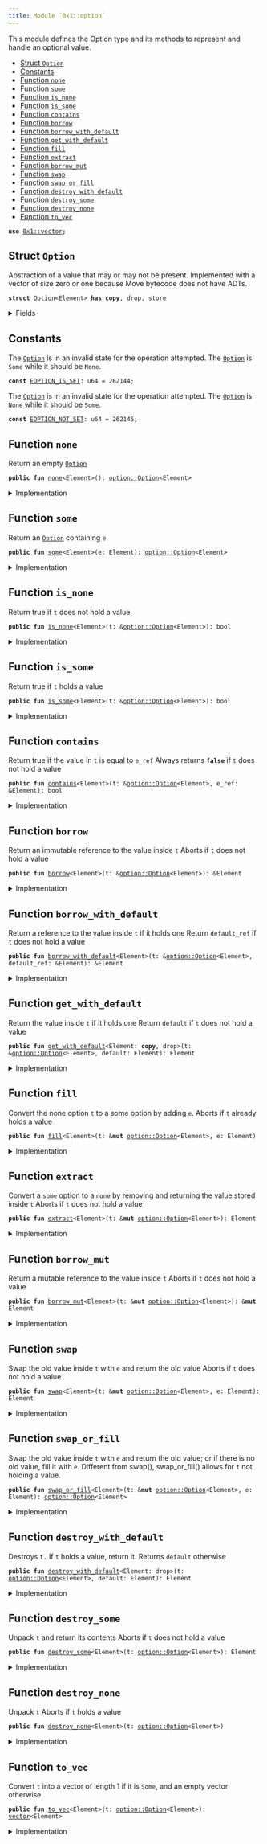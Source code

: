 ```yaml
---
title: Module `0x1::option`
---
```


This module defines the Option type and its methods to represent and handle an optional value.


-  [Struct `Option`](#0x1_option_Option)
-  [Constants](#@Constants_0)
-  [Function `none`](#0x1_option_none)
-  [Function `some`](#0x1_option_some)
-  [Function `is_none`](#0x1_option_is_none)
-  [Function `is_some`](#0x1_option_is_some)
-  [Function `contains`](#0x1_option_contains)
-  [Function `borrow`](#0x1_option_borrow)
-  [Function `borrow_with_default`](#0x1_option_borrow_with_default)
-  [Function `get_with_default`](#0x1_option_get_with_default)
-  [Function `fill`](#0x1_option_fill)
-  [Function `extract`](#0x1_option_extract)
-  [Function `borrow_mut`](#0x1_option_borrow_mut)
-  [Function `swap`](#0x1_option_swap)
-  [Function `swap_or_fill`](#0x1_option_swap_or_fill)
-  [Function `destroy_with_default`](#0x1_option_destroy_with_default)
-  [Function `destroy_some`](#0x1_option_destroy_some)
-  [Function `destroy_none`](#0x1_option_destroy_none)
-  [Function `to_vec`](#0x1_option_to_vec)


<pre><code><b>use</b> <a href="../move-stdlib/vector.md#0x1_vector">0x1::vector</a>;
</code></pre>



<Link id="0x1_option_Option"></Link>

## Struct `Option`

Abstraction of a value that may or may not be present. Implemented with a vector of size
zero or one because Move bytecode does not have ADTs.


<pre><code><b>struct</b> <a href="../move-stdlib/option.md#0x1_option_Option">Option</a>&lt;Element&gt; <b>has</b> <b>copy</b>, drop, store
</code></pre>



<details>
<summary>Fields</summary>


<dl>
<dt>
<code>vec: <a href="../move-stdlib/vector.md#0x1_vector">vector</a>&lt;Element&gt;</code>
</dt>
<dd>

</dd>
</dl>


</details>

<Link id="@Constants_0"></Link>

## Constants


<Link id="0x1_option_EOPTION_IS_SET"></Link>

The <code><a href="../move-stdlib/option.md#0x1_option_Option">Option</a></code> is in an invalid state for the operation attempted.
The <code><a href="../move-stdlib/option.md#0x1_option_Option">Option</a></code> is <code>Some</code> while it should be <code>None</code>.


<pre><code><b>const</b> <a href="../move-stdlib/option.md#0x1_option_EOPTION_IS_SET">EOPTION_IS_SET</a>: u64 = 262144;
</code></pre>



<Link id="0x1_option_EOPTION_NOT_SET"></Link>

The <code><a href="../move-stdlib/option.md#0x1_option_Option">Option</a></code> is in an invalid state for the operation attempted.
The <code><a href="../move-stdlib/option.md#0x1_option_Option">Option</a></code> is <code>None</code> while it should be <code>Some</code>.


<pre><code><b>const</b> <a href="../move-stdlib/option.md#0x1_option_EOPTION_NOT_SET">EOPTION_NOT_SET</a>: u64 = 262145;
</code></pre>



<Link id="0x1_option_none"></Link>

## Function `none`

Return an empty <code><a href="../move-stdlib/option.md#0x1_option_Option">Option</a></code>


<pre><code><b>public</b> <b>fun</b> <a href="../move-stdlib/option.md#0x1_option_none">none</a>&lt;Element&gt;(): <a href="../move-stdlib/option.md#0x1_option_Option">option::Option</a>&lt;Element&gt;
</code></pre>



<details>
<summary>Implementation</summary>


<pre><code><b>public</b> <b>fun</b> <a href="../move-stdlib/option.md#0x1_option_none">none</a>&lt;Element&gt;(): <a href="../move-stdlib/option.md#0x1_option_Option">Option</a>&lt;Element&gt; {
    <a href="../move-stdlib/option.md#0x1_option_Option">Option</a> { vec: <a href="../move-stdlib/vector.md#0x1_vector_empty">vector::empty</a>() }
}
</code></pre>



</details>

<Link id="0x1_option_some"></Link>

## Function `some`

Return an <code><a href="../move-stdlib/option.md#0x1_option_Option">Option</a></code> containing <code>e</code>


<pre><code><b>public</b> <b>fun</b> <a href="../move-stdlib/option.md#0x1_option_some">some</a>&lt;Element&gt;(e: Element): <a href="../move-stdlib/option.md#0x1_option_Option">option::Option</a>&lt;Element&gt;
</code></pre>



<details>
<summary>Implementation</summary>


<pre><code><b>public</b> <b>fun</b> <a href="../move-stdlib/option.md#0x1_option_some">some</a>&lt;Element&gt;(e: Element): <a href="../move-stdlib/option.md#0x1_option_Option">Option</a>&lt;Element&gt; {
    <a href="../move-stdlib/option.md#0x1_option_Option">Option</a> { vec: <a href="../move-stdlib/vector.md#0x1_vector_singleton">vector::singleton</a>(e) }
}
</code></pre>



</details>

<Link id="0x1_option_is_none"></Link>

## Function `is_none`

Return true if <code>t</code> does not hold a value


<pre><code><b>public</b> <b>fun</b> <a href="../move-stdlib/option.md#0x1_option_is_none">is_none</a>&lt;Element&gt;(t: &<a href="../move-stdlib/option.md#0x1_option_Option">option::Option</a>&lt;Element&gt;): bool
</code></pre>



<details>
<summary>Implementation</summary>


<pre><code><b>public</b> <b>fun</b> <a href="../move-stdlib/option.md#0x1_option_is_none">is_none</a>&lt;Element&gt;(t: &<a href="../move-stdlib/option.md#0x1_option_Option">Option</a>&lt;Element&gt;): bool {
    t.vec.is_empty()
}
</code></pre>



</details>

<Link id="0x1_option_is_some"></Link>

## Function `is_some`

Return true if <code>t</code> holds a value


<pre><code><b>public</b> <b>fun</b> <a href="../move-stdlib/option.md#0x1_option_is_some">is_some</a>&lt;Element&gt;(t: &<a href="../move-stdlib/option.md#0x1_option_Option">option::Option</a>&lt;Element&gt;): bool
</code></pre>



<details>
<summary>Implementation</summary>


<pre><code><b>public</b> <b>fun</b> <a href="../move-stdlib/option.md#0x1_option_is_some">is_some</a>&lt;Element&gt;(t: &<a href="../move-stdlib/option.md#0x1_option_Option">Option</a>&lt;Element&gt;): bool {
    !t.vec.is_empty()
}
</code></pre>



</details>

<Link id="0x1_option_contains"></Link>

## Function `contains`

Return true if the value in <code>t</code> is equal to <code>e_ref</code>
Always returns <code><b>false</b></code> if <code>t</code> does not hold a value


<pre><code><b>public</b> <b>fun</b> <a href="../move-stdlib/option.md#0x1_option_contains">contains</a>&lt;Element&gt;(t: &<a href="../move-stdlib/option.md#0x1_option_Option">option::Option</a>&lt;Element&gt;, e_ref: &Element): bool
</code></pre>



<details>
<summary>Implementation</summary>


<pre><code><b>public</b> <b>fun</b> <a href="../move-stdlib/option.md#0x1_option_contains">contains</a>&lt;Element&gt;(t: &<a href="../move-stdlib/option.md#0x1_option_Option">Option</a>&lt;Element&gt;, e_ref: &Element): bool {
    t.vec.<a href="../move-stdlib/option.md#0x1_option_contains">contains</a>(e_ref)
}
</code></pre>



</details>

<Link id="0x1_option_borrow"></Link>

## Function `borrow`

Return an immutable reference to the value inside <code>t</code>
Aborts if <code>t</code> does not hold a value


<pre><code><b>public</b> <b>fun</b> <a href="../move-stdlib/option.md#0x1_option_borrow">borrow</a>&lt;Element&gt;(t: &<a href="../move-stdlib/option.md#0x1_option_Option">option::Option</a>&lt;Element&gt;): &Element
</code></pre>



<details>
<summary>Implementation</summary>


<pre><code><b>public</b> <b>fun</b> <a href="../move-stdlib/option.md#0x1_option_borrow">borrow</a>&lt;Element&gt;(t: &<a href="../move-stdlib/option.md#0x1_option_Option">Option</a>&lt;Element&gt;): &Element {
    <b>assert</b>!(t.<a href="../move-stdlib/option.md#0x1_option_is_some">is_some</a>(), <a href="../move-stdlib/option.md#0x1_option_EOPTION_NOT_SET">EOPTION_NOT_SET</a>);
    &t.vec[0]
}
</code></pre>



</details>

<Link id="0x1_option_borrow_with_default"></Link>

## Function `borrow_with_default`

Return a reference to the value inside <code>t</code> if it holds one
Return <code>default_ref</code> if <code>t</code> does not hold a value


<pre><code><b>public</b> <b>fun</b> <a href="../move-stdlib/option.md#0x1_option_borrow_with_default">borrow_with_default</a>&lt;Element&gt;(t: &<a href="../move-stdlib/option.md#0x1_option_Option">option::Option</a>&lt;Element&gt;, default_ref: &Element): &Element
</code></pre>



<details>
<summary>Implementation</summary>


<pre><code><b>public</b> <b>fun</b> <a href="../move-stdlib/option.md#0x1_option_borrow_with_default">borrow_with_default</a>&lt;Element&gt;(t: &<a href="../move-stdlib/option.md#0x1_option_Option">Option</a>&lt;Element&gt;, default_ref: &Element): &Element {
    <b>let</b> vec_ref = &t.vec;
    <b>if</b> (vec_ref.is_empty()) default_ref
    <b>else</b> &vec_ref[0]
}
</code></pre>



</details>

<Link id="0x1_option_get_with_default"></Link>

## Function `get_with_default`

Return the value inside <code>t</code> if it holds one
Return <code>default</code> if <code>t</code> does not hold a value


<pre><code><b>public</b> <b>fun</b> <a href="../move-stdlib/option.md#0x1_option_get_with_default">get_with_default</a>&lt;Element: <b>copy</b>, drop&gt;(t: &<a href="../move-stdlib/option.md#0x1_option_Option">option::Option</a>&lt;Element&gt;, default: Element): Element
</code></pre>



<details>
<summary>Implementation</summary>


<pre><code><b>public</b> <b>fun</b> <a href="../move-stdlib/option.md#0x1_option_get_with_default">get_with_default</a>&lt;Element: <b>copy</b> + drop&gt;(
    t: &<a href="../move-stdlib/option.md#0x1_option_Option">Option</a>&lt;Element&gt;,
    default: Element,
): Element {
    <b>let</b> vec_ref = &t.vec;
    <b>if</b> (vec_ref.is_empty()) default
    <b>else</b> vec_ref[0]
}
</code></pre>



</details>

<Link id="0x1_option_fill"></Link>

## Function `fill`

Convert the none option <code>t</code> to a some option by adding <code>e</code>.
Aborts if <code>t</code> already holds a value


<pre><code><b>public</b> <b>fun</b> <a href="../move-stdlib/option.md#0x1_option_fill">fill</a>&lt;Element&gt;(t: &<b>mut</b> <a href="../move-stdlib/option.md#0x1_option_Option">option::Option</a>&lt;Element&gt;, e: Element)
</code></pre>



<details>
<summary>Implementation</summary>


<pre><code><b>public</b> <b>fun</b> <a href="../move-stdlib/option.md#0x1_option_fill">fill</a>&lt;Element&gt;(t: &<b>mut</b> <a href="../move-stdlib/option.md#0x1_option_Option">Option</a>&lt;Element&gt;, e: Element) {
    <b>let</b> vec_ref = &<b>mut</b> t.vec;
    <b>if</b> (vec_ref.is_empty()) vec_ref.push_back(e)
    <b>else</b> <b>abort</b> <a href="../move-stdlib/option.md#0x1_option_EOPTION_IS_SET">EOPTION_IS_SET</a>
}
</code></pre>



</details>

<Link id="0x1_option_extract"></Link>

## Function `extract`

Convert a <code>some</code> option to a <code>none</code> by removing and returning the value stored inside <code>t</code>
Aborts if <code>t</code> does not hold a value


<pre><code><b>public</b> <b>fun</b> <a href="../move-stdlib/option.md#0x1_option_extract">extract</a>&lt;Element&gt;(t: &<b>mut</b> <a href="../move-stdlib/option.md#0x1_option_Option">option::Option</a>&lt;Element&gt;): Element
</code></pre>



<details>
<summary>Implementation</summary>


<pre><code><b>public</b> <b>fun</b> <a href="../move-stdlib/option.md#0x1_option_extract">extract</a>&lt;Element&gt;(t: &<b>mut</b> <a href="../move-stdlib/option.md#0x1_option_Option">Option</a>&lt;Element&gt;): Element {
    <b>assert</b>!(t.<a href="../move-stdlib/option.md#0x1_option_is_some">is_some</a>(), <a href="../move-stdlib/option.md#0x1_option_EOPTION_NOT_SET">EOPTION_NOT_SET</a>);
    t.vec.pop_back()
}
</code></pre>



</details>

<Link id="0x1_option_borrow_mut"></Link>

## Function `borrow_mut`

Return a mutable reference to the value inside <code>t</code>
Aborts if <code>t</code> does not hold a value


<pre><code><b>public</b> <b>fun</b> <a href="../move-stdlib/option.md#0x1_option_borrow_mut">borrow_mut</a>&lt;Element&gt;(t: &<b>mut</b> <a href="../move-stdlib/option.md#0x1_option_Option">option::Option</a>&lt;Element&gt;): &<b>mut</b> Element
</code></pre>



<details>
<summary>Implementation</summary>


<pre><code><b>public</b> <b>fun</b> <a href="../move-stdlib/option.md#0x1_option_borrow_mut">borrow_mut</a>&lt;Element&gt;(t: &<b>mut</b> <a href="../move-stdlib/option.md#0x1_option_Option">Option</a>&lt;Element&gt;): &<b>mut</b> Element {
    <b>assert</b>!(t.<a href="../move-stdlib/option.md#0x1_option_is_some">is_some</a>(), <a href="../move-stdlib/option.md#0x1_option_EOPTION_NOT_SET">EOPTION_NOT_SET</a>);
    &<b>mut</b> t.vec[0]
}
</code></pre>



</details>

<Link id="0x1_option_swap"></Link>

## Function `swap`

Swap the old value inside <code>t</code> with <code>e</code> and return the old value
Aborts if <code>t</code> does not hold a value


<pre><code><b>public</b> <b>fun</b> <a href="../move-stdlib/option.md#0x1_option_swap">swap</a>&lt;Element&gt;(t: &<b>mut</b> <a href="../move-stdlib/option.md#0x1_option_Option">option::Option</a>&lt;Element&gt;, e: Element): Element
</code></pre>



<details>
<summary>Implementation</summary>


<pre><code><b>public</b> <b>fun</b> <a href="../move-stdlib/option.md#0x1_option_swap">swap</a>&lt;Element&gt;(t: &<b>mut</b> <a href="../move-stdlib/option.md#0x1_option_Option">Option</a>&lt;Element&gt;, e: Element): Element {
    <b>assert</b>!(t.<a href="../move-stdlib/option.md#0x1_option_is_some">is_some</a>(), <a href="../move-stdlib/option.md#0x1_option_EOPTION_NOT_SET">EOPTION_NOT_SET</a>);
    <b>let</b> vec_ref = &<b>mut</b> t.vec;
    <b>let</b> old_value = vec_ref.pop_back();
    vec_ref.push_back(e);
    old_value
}
</code></pre>



</details>

<Link id="0x1_option_swap_or_fill"></Link>

## Function `swap_or_fill`

Swap the old value inside <code>t</code> with <code>e</code> and return the old value;
or if there is no old value, fill it with <code>e</code>.
Different from swap(), swap_or_fill() allows for <code>t</code> not holding a value.


<pre><code><b>public</b> <b>fun</b> <a href="../move-stdlib/option.md#0x1_option_swap_or_fill">swap_or_fill</a>&lt;Element&gt;(t: &<b>mut</b> <a href="../move-stdlib/option.md#0x1_option_Option">option::Option</a>&lt;Element&gt;, e: Element): <a href="../move-stdlib/option.md#0x1_option_Option">option::Option</a>&lt;Element&gt;
</code></pre>



<details>
<summary>Implementation</summary>


<pre><code><b>public</b> <b>fun</b> <a href="../move-stdlib/option.md#0x1_option_swap_or_fill">swap_or_fill</a>&lt;Element&gt;(t: &<b>mut</b> <a href="../move-stdlib/option.md#0x1_option_Option">Option</a>&lt;Element&gt;, e: Element): <a href="../move-stdlib/option.md#0x1_option_Option">Option</a>&lt;Element&gt; {
    <b>let</b> vec_ref = &<b>mut</b> t.vec;
    <b>let</b> old_value = <b>if</b> (vec_ref.is_empty()) <a href="../move-stdlib/option.md#0x1_option_none">none</a>()
        <b>else</b> <a href="../move-stdlib/option.md#0x1_option_some">some</a>(vec_ref.pop_back());
    vec_ref.push_back(e);
    old_value
}
</code></pre>



</details>

<Link id="0x1_option_destroy_with_default"></Link>

## Function `destroy_with_default`

Destroys <code>t.</code> If <code>t</code> holds a value, return it. Returns <code>default</code> otherwise


<pre><code><b>public</b> <b>fun</b> <a href="../move-stdlib/option.md#0x1_option_destroy_with_default">destroy_with_default</a>&lt;Element: drop&gt;(t: <a href="../move-stdlib/option.md#0x1_option_Option">option::Option</a>&lt;Element&gt;, default: Element): Element
</code></pre>



<details>
<summary>Implementation</summary>


<pre><code><b>public</b> <b>fun</b> <a href="../move-stdlib/option.md#0x1_option_destroy_with_default">destroy_with_default</a>&lt;Element: drop&gt;(t: <a href="../move-stdlib/option.md#0x1_option_Option">Option</a>&lt;Element&gt;, default: Element): Element {
    <b>let</b> <a href="../move-stdlib/option.md#0x1_option_Option">Option</a> { <b>mut</b> vec } = t;
    <b>if</b> (vec.is_empty()) default
    <b>else</b> vec.pop_back()
}
</code></pre>



</details>

<Link id="0x1_option_destroy_some"></Link>

## Function `destroy_some`

Unpack <code>t</code> and return its contents
Aborts if <code>t</code> does not hold a value


<pre><code><b>public</b> <b>fun</b> <a href="../move-stdlib/option.md#0x1_option_destroy_some">destroy_some</a>&lt;Element&gt;(t: <a href="../move-stdlib/option.md#0x1_option_Option">option::Option</a>&lt;Element&gt;): Element
</code></pre>



<details>
<summary>Implementation</summary>


<pre><code><b>public</b> <b>fun</b> <a href="../move-stdlib/option.md#0x1_option_destroy_some">destroy_some</a>&lt;Element&gt;(t: <a href="../move-stdlib/option.md#0x1_option_Option">Option</a>&lt;Element&gt;): Element {
    <b>assert</b>!(t.<a href="../move-stdlib/option.md#0x1_option_is_some">is_some</a>(), <a href="../move-stdlib/option.md#0x1_option_EOPTION_NOT_SET">EOPTION_NOT_SET</a>);
    <b>let</b> <a href="../move-stdlib/option.md#0x1_option_Option">Option</a> { <b>mut</b> vec } = t;
    <b>let</b> elem = vec.pop_back();
    vec.destroy_empty();
    elem
}
</code></pre>



</details>

<Link id="0x1_option_destroy_none"></Link>

## Function `destroy_none`

Unpack <code>t</code>
Aborts if <code>t</code> holds a value


<pre><code><b>public</b> <b>fun</b> <a href="../move-stdlib/option.md#0x1_option_destroy_none">destroy_none</a>&lt;Element&gt;(t: <a href="../move-stdlib/option.md#0x1_option_Option">option::Option</a>&lt;Element&gt;)
</code></pre>



<details>
<summary>Implementation</summary>


<pre><code><b>public</b> <b>fun</b> <a href="../move-stdlib/option.md#0x1_option_destroy_none">destroy_none</a>&lt;Element&gt;(t: <a href="../move-stdlib/option.md#0x1_option_Option">Option</a>&lt;Element&gt;) {
    <b>assert</b>!(t.<a href="../move-stdlib/option.md#0x1_option_is_none">is_none</a>(), <a href="../move-stdlib/option.md#0x1_option_EOPTION_IS_SET">EOPTION_IS_SET</a>);
    <b>let</b> <a href="../move-stdlib/option.md#0x1_option_Option">Option</a> { vec } = t;
    vec.destroy_empty()
}
</code></pre>



</details>

<Link id="0x1_option_to_vec"></Link>

## Function `to_vec`

Convert <code>t</code> into a vector of length 1 if it is <code>Some</code>,
and an empty vector otherwise


<pre><code><b>public</b> <b>fun</b> <a href="../move-stdlib/option.md#0x1_option_to_vec">to_vec</a>&lt;Element&gt;(t: <a href="../move-stdlib/option.md#0x1_option_Option">option::Option</a>&lt;Element&gt;): <a href="../move-stdlib/vector.md#0x1_vector">vector</a>&lt;Element&gt;
</code></pre>



<details>
<summary>Implementation</summary>


<pre><code><b>public</b> <b>fun</b> <a href="../move-stdlib/option.md#0x1_option_to_vec">to_vec</a>&lt;Element&gt;(t: <a href="../move-stdlib/option.md#0x1_option_Option">Option</a>&lt;Element&gt;): <a href="../move-stdlib/vector.md#0x1_vector">vector</a>&lt;Element&gt; {
    <b>let</b> <a href="../move-stdlib/option.md#0x1_option_Option">Option</a> { vec } = t;
    vec
}
</code></pre>



</details>
